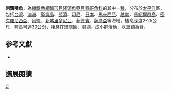 {{Speciesbox 
| taxon = Scarus spinus
| status= LC
| status_system = iucn3.1
| authority = [[Kner|Kner]], 1868
| synonyms = *''Callyodon kelloggi''<br /><small>Jordan & Seale, 1906</small>
*''Callyodon kelloggii''<br /><small>Jordan & Seale, 1906</small>
*''Pseudoscarus spinus''<br /><small>Kner, 1868</small>
}}

'''刺鸚嘴魚'''，為[[輻鰭魚綱|輻鰭魚綱]][[鱸形目|鱸形目]][[隆頭魚亞目|隆頭魚亞目]][[鸚哥魚科|鸚哥魚科]]的其中一[[種|種]]，分布於[[太平洋|太平洋]]區，包括[[台灣|台灣]]、[[澳洲|澳洲]]、[[聖誕島|聖誕島]]、[[斐濟|斐濟]]、[[印尼|印尼]]、[[日本|日本]]、[[馬來西亞|馬來西亞]]、[[越南|越南]]、[[馬紹爾群島|馬紹爾群島]]、[[密克羅尼西亞|密克羅尼西亞]]、[[帛琉|帛琉]]、[[新喀里多尼亞|新喀里多尼亞]]、[[菲律賓|菲律賓]]、[[薩摩亞|薩摩亞]]等海域，棲息深度2-25公尺，體長可達30公分，棲息在[[珊瑚礁|珊瑚礁]]、[[潟湖|潟湖]]，成小群活動，以[[藻類|藻類]]為食。

== 参考文獻 ==
*{{FishBase_species|genus=Scarus|species=spinus|year=2012|month=7}}

== 擴展閱讀 == 
{{refbegin}}
{{wikispecies-inline|Scarus spinus|刺鸚嘴魚}}
{{refend}}
{{Taxonbar|from=Q1880413}}

[[Category:鸚嘴魚屬|C]]


{{鱸形目小作品}}